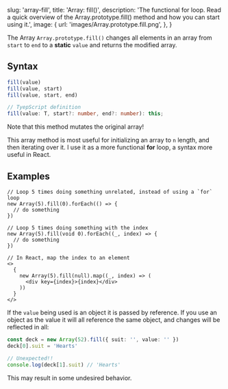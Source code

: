 
  slug: 'array-fill',
  title: 'Array: fill()',
  description:
    'The functional for loop. Read a quick overview of the Array.prototype.fill() method and how you can start using it.',
  image: {
    url: 'images/Array.prototype.fill.png',
  },
}


The Array `Array.prototype.fill()` changes all elements in an array from `start`
to `end` to a **static** `value` and returns the modified array.

## Syntax

```ts
fill(value)
fill(value, start)
fill(value, start, end)

// TyepScript definition
fill(value: T, start?: number, end?: number): this;
```

Note that this method mutates the original array!

This array method is most useful for initializing an array to `n` length, and
then iterating over it. I use it as a more functional **for** loop, a syntax more
useful in React.

## Examples

```tsx
// Loop 5 times doing something unrelated, instead of using a `for` loop
new Array(5).fill(0).forEach(() => {
  // do something
})

// Loop 5 times doing something with the index
new Array(5).fill(void 0).forEach((_, index) => {
  // do something
})

// In React, map the index to an element
<>
  {
    new Array(5).fill(null).map((_, index) => (
      <div key={index}>{index}</div>
    ))
  }
</>
```

If the `value` being used is an object it is passed by reference. If you use an
object as the value it will all reference the same object, and changes will be
reflected in all:

```ts
const deck = new Array(52).fill({ suit: '', value: '' })
deck[0].suit = 'Hearts'

// Unexpected!!
console.log(deck[1].suit) // 'Hearts'
```

This may result in some undesired behavior.
